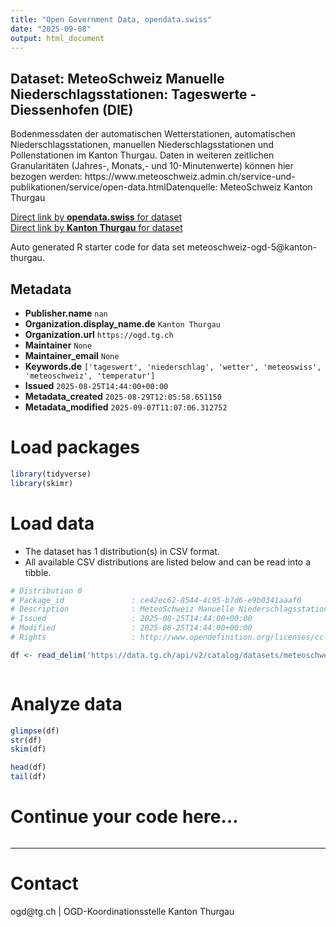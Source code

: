 ```yaml
---
title: "Open Government Data, opendata.swiss"
date: "2025-09-08"
output: html_document
---
```


## Dataset: MeteoSchweiz Manuelle Niederschlagsstationen: Tageswerte - Diessenhofen (DIE)

Bodenmessdaten der automatischen Wetterstationen, automatischen Niederschlagsstationen, manuellen Niederschlagsstationen und Pollenstationen im Kanton Thurgau. Daten in weiteren zeitlichen Granularitäten (Jahres-, Monats,- und 10-Minutenwerte) können hier bezogen werden: https://www.meteoschweiz.admin.ch/service-und-publikationen/service/open-data.htmlDatenquelle: MeteoSchweiz Kanton Thurgau

[Direct link by **opendata.swiss** for dataset](https://opendata.swiss/de/dataset/meteoschweiz-manuelle-niederschlagsstationen-tageswerte-diessenhofen-die)<br>
[Direct link by **Kanton Thurgau** for dataset](https://data.tg.ch/explore/dataset/meteoschweiz-ogd-5/)

Auto generated R starter code for data set meteoschweiz-ogd-5@kanton-thurgau.

## Metadata

- **Publisher.name** `nan`
- **Organization.display_name.de** `Kanton Thurgau`
- **Organization.url** `https://ogd.tg.ch`
- **Maintainer** `None`
- **Maintainer_email** `None`
- **Keywords.de** `['tageswert', 'niederschlag', 'wetter', 'meteoswiss', 'meteoschweiz', 'temperatur']`
- **Issued** `2025-08-25T14:44:00+00:00`
- **Metadata_created** `2025-08-29T12:05:58.651150`
- **Metadata_modified** `2025-09-07T11:07:06.312752`


# Load packages

```r

library(tidyverse)
library(skimr)

```

# Load data

-   The dataset has 1 distribution(s) in CSV format.
-   All available CSV distributions are listed below and can be read into a tibble.

```r

# Distribution 0
# Package_id               : ce42ec62-8544-4c95-b7d6-e9b0341aaaf0
# Description              : MeteoSchweiz Manuelle Niederschlagsstationen: Tageswerte - Diessenhofen (DIE) (csv)
# Issued                   : 2025-08-25T14:44:00+00:00
# Modified                 : 2025-08-25T14:44:00+00:00
# Rights                   : http://www.opendefinition.org/licenses/cc-by/

df <- read_delim('https://data.tg.ch/api/v2/catalog/datasets/meteoschweiz-ogd-5/exports/csv?use_labels=true')



```

# Analyze data

```r

glimpse(df)
str(df)
skim(df)

head(df)
tail(df)

```

# Continue your code here...

```r

```

------------------------------------------------------------------------

# Contact

ogd@tg.ch | OGD-Koordinationsstelle Kanton Thurgau
